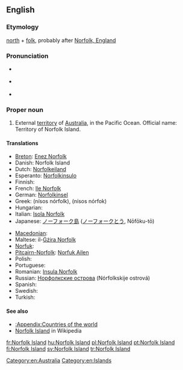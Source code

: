 ==English==
{{wikipedia}}

===Etymology===
[[north]] + [[folk]], probably after [[w:Norfolk, England|Norfolk, England]]

===Pronunciation===
* {{a|UK}} {{IPA|/ˈnɔː.fək ˈaɪ.lənd/}}
* {{a|US}} {{IPA|/ˈnɔɹ.fɔk ˈaɪ.lənd/}}
* {{audio|en-us-Norfolk Island.ogg|Audio (US)}}

===Proper noun===
{{en-proper noun|sg=[[Norfolk]] [[island|Island]]}}

# External [[territory]] of [[Australia]], in the Pacific Ocean. Official name: Territory of Norfolk Island.

====Translations====
{{trans-top|Territory of Norfolk Island}}
* [[Breton]]: [[Enez Norfolk]]
* Danish: Norfolk Island
* Dutch: [[Norfolkeiland]]
* Esperanto: [[Norfolkinsulo]]
* Finnish: {{t+|fi|Norfolkinsaari}}
* French: [[Ile Norfolk]]
* German: [[Norfolkinsel]]
* Greek: {{t|el|Νήσος Νόρφολκ|f}} (nísos nórfolk), {{t|el|Νήσος Νόρφοκ|f}} (nísos nórfok)
* Hungarian: {{t+|hu|Norfolk-sziget}}
* Italian: [[Isola Norfolk]]
* Japanese: [[ノーフォーク島]] ([[ノーフォーク]][[とう]], Nōfōku-tō)
{{trans-mid}}
* [[Macedonian]]: {{t|mk|Норфолк|m|tr=Nórfolk}}
* Maltese: il-[[Gżira Norfolk]]
* [[Norfuk]]: {{tø|cpe-nor|Norfuk Ailen}}
* [[Pitcairn-Norfolk]]: [[Norfuk Ailen]]
* Polish: {{t+|pl|Norfolk}}
* Portuguese: {{t+|pt|Ilha Norfolk}}
* Romanian: [[Insula Norfolk]]
* Russian: [[Норфолкские острова]] (Nórfolkskije ostrová)
* Spanish: {{t+|es|Isla Norfolk}}
* Swedish: {{t+|sv|Norfolkön}}
* Turkish: {{t+|tr|Norfolk Adası}}
{{trans-bottom}}

====See also====
* [[:Appendix:Countries of the world]]
* [[w:Norfolk Island|Norfolk Island]] in Wikipedia

[[Category:en:Australia]]
[[Category:en:Islands]]

[[fr:Norfolk Island]]
[[hu:Norfolk Island]]
[[pl:Norfolk Island]]
[[pt:Norfolk Island]]
[[fi:Norfolk Island]]
[[sv:Norfolk Island]]
[[tr:Norfolk Island]]
